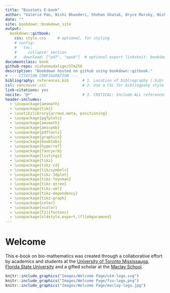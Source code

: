 ```yaml
---
title: "Biostats E-book"
author: "Valerie Pan, Nishi Bhanderi, Shohan Ghatak, Bryce Morsky, Nishan Mudalige"
date: ""
site: bookdown::bookdown_site
output:
  bookdown::gitbook:
    css: style.css     # optional, for styling
    # config:
    #   toc:
    #     collapse: section
    #   download: ["pdf", "epub"]  # optional export linksknit: bookdown::render_book
documentclass: book
github-repo: nishanmudalige/STA258
description: "Bookdown hosted on github using bookdown::gitbook."
# --- CITATION CONFIGURATION ---
bibliography: references.bib      # 1. Location of bibliography (.bib) file
csl: vancouver.csl                # 2. Use a CSL for bibliogpahy style (Optional) (e.g., vancouver for numbered, ieee)
link-citations: yes
nocite: '@*'                      # 3. CRITICAL: Include ALL references, even uncited ones
header-includes: 
  - \usepackage{amsmath}
  - \usepackage{tikz}
  - \usetikzlibrary{arrows.meta, positioning}
  - \usepackage{pgfplots}
  - \usepackage{amsmath}
  - \usepackage{amssymb}
  - \usepackage{pdftools}
  - \usepackage{graphicx}
  - \usepackage{booktabs}
  - \usepackage{hyperref}
  - \usepackage{fancyvrb}
  - \usepackage{listings}
  - \usepackage{tikz}
  - \usepackage{tikz-cd}
  - \usepackage{tikzsymbols}
  - \usepackage{tikz-3dplot}
  - \usepackage{tikz-feynman}
  - \usepackage{tikz-qtree}
  - \usepackage{tikz-uml}
  - \usepackage{tikz-dependency}
  - \usepackage{tikz-graph}
  - \usepackage{color}
  - \usepackage{xcolor}
  - \usepackage[T1]{fontenc}
  - \usepackage[oldstyle,expert,lf]{ebgaramond}
---
```


# Welcome {.unnumbered}

This e-book on bio-mathematics was created through a collaborative effort by academics and students at the [University of Toronto Mississauga](https://www.utm.utoronto.ca/), [Florida State University](https://www.fsu.edu/) and a gifted scholar at the [Maclay School](https://www.maclay.org/).

```r
knitr::include_graphics("Images/Welcome Page/utm-logo.svg")
knitr::include_graphics("Images/Welcome Page/fsu-logo.png")
knitr::include_graphics("Images/Welcome Page/maclay-logo.jpg")
```
